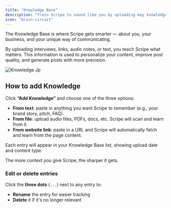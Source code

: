 ```yaml
---
title: "Knowledge Base"
description: "Train Scripe to sound like you by uploading key knowledge from text, files, or links, and manage entries easily to keep your content sharp and personalized."
icon: "brain-circuit"
---
```


The Knowledge Base is where Scripe gets smarter — about you, your business, and your unique way of communicating.

By uploading interviews, links, audio notes, or text, you teach Scripe what matters. This information is used to personalize your content, improve post quality, and generate posts with more precision.

![Knowledge Jp](/images/knowledge.jpg)

## How to add Knowledge

Click **“Add Knowledge”** and choose one of the three options:

- **From text**: paste in anything you want Scripe to remember (e.g., your brand story, pitch, FAQ).
- **From file**: upload audio files, PDFs, docs, etc. Scripe will scan and learn from it.
- **From website link**: paste in a URL and Scripe will automatically fetch and learn from the page content.

Each entry will appear in your Knowledge Base list, showing upload date and content type.

<Tip>
  The more context you give Scripe, the sharper it gets.
</Tip>

### Edit or delete entries

Click the **three dots** (`...`) next to any entry to:

- **Rename** the entry for easier tracking
- **Delete** it if it's no longer relevant